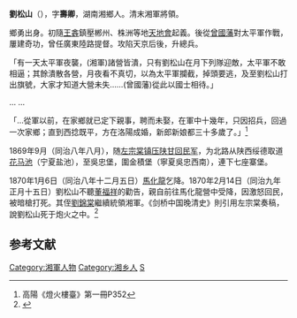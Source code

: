 '''劉松山'''（{{bd|1833年||1870年|}}），字'''壽卿'''，湖南湘鄉人。清末湘軍將領。

鄉勇出身。初隨[[王錱|王錱]]鎮壓郴州、株洲等地[[天地會|天地會]]起義。後從[[曾國藩|曾國藩]]對太平軍作戰，屢建奇功，曾任廣東陸路提督。攻陷天京后後，升總兵。

「有一天太平軍夜襲，(湘軍)諸營皆潰，只有劉松山在月下列隊迎敵，太平軍不敢相逼；其餘潰散各營，月夜看不真切，以為太平軍攔截，掉頭要逃，及至劉松山打出旗號，大家才知道大營未失……(曾國藩)從此以國士相待。」

...
...

「…從軍以前，在家鄉就已定下親事，聘而未娶，在軍中十幾年，只因招兵，回過一次家鄉；直到西捻既平，方在洛陽成婚，新郎新娘都三十多歲了。」<ref>高陽《燈火樓臺》第一冊P352</ref>

1869年9月（同治八年八月），随[[左宗棠|左宗棠]][[同治陕甘回变|镇压陕甘回民军]]，为北路从陕西绥德取道[[花马池镇|花马池]]（宁夏盐池），至吳忠堡，圍金積堡（寧夏吳忠西南），連下七座寨堡。

1870年1月6日（同治八年十二月五日）[[馬化龍|馬化龍]]乞降。1870年2月14日（同治九年正月十五日）劉松山不聽[[董福祥|董福祥]]的勸告，親自前往馬化龍營中受降，因激怒回民，被暗槍打死。其侄[[劉錦棠|劉錦棠]]繼續統領湘軍。《剑桥中国晚清史》則引用左宗棠奏稿，說劉松山死于炮火之中。<ref>{{Cite book | chapterurl=http://www.guoxue123.com/other/jq/qing2/021.htm | chapter=清朝在陕西和甘肃的胜利 | title=《剑桥中国晚清史（下卷）》 | access-date=2016-01-03 | archive-date=2019-07-06 | archive-url=https://web.archive.org/web/20190706182115/http://www.guoxue123.com/other/jq/qing2/021.htm | dead-url=no }}</ref>

==参考文献==
{{reflist}}

{{DEFAULTSORT:Liu刘}}
[[Category:湘軍人物|Category:湘軍人物]]
[[Category:湘乡人|Category:湘乡人]]
[[Category:刘姓|S]]